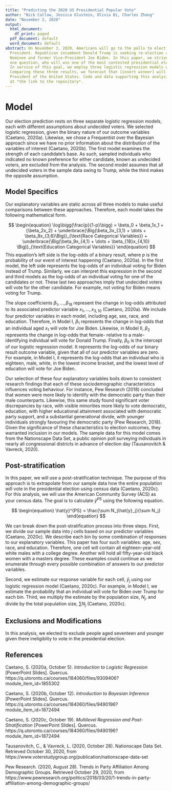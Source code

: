 ```yaml
---
title: "Predicting the 2020 US Presidential Popular Vote"
author: "Nick Callow, Jessica Glustein, Olivia Bi, Charles Zhang"
date: "November 2, 2020"
output:
  html_document:
    df_print: paged
  pdf_document: default
  word_document: default
abstract: On November 3, 2020, Americans will go to the polls to elect their next
  President. Republican incumbent Donald Trump is seeking re-election against Democratic
  Nominee and former Vice-President Joe Biden. In this paper, we strive to answer
  one question, who will win one of the most contested presidential elections in history?
  In service of this goal, we employ three logistic regression models with post-stratification.
  Comparing these three results, we forecast that [insert winner] will be the next
  President of the United States. Code and data supporting this analysis are available
  at *the link to the repository*.
---
```


# Model

Our election prediction rests on three separate logistic regression models, each with different assumptions about undecided voters. We selected logistic regression, given the binary nature of our outcome variables (Caetano, 2020a). Likewise, we chose a Frequentist over the Bayesian approach since we have no prior information about the distribution of the variables of interest (Caetano, 2020b). The first model examines the strength of each candidate's base. As such, sampled individuals who indicated no known preference for either candidate, known as undecided voters, are excluded from the analysis. The second model assumes that all undecided voters in the sample data swing to Trump, while the third makes the opposite assumption.

## Model Specifics

Our explanatory variables are static across all three models to make useful comparisons between these approaches. Therefore, each model takes the following mathematical form.

$$
\begin{equation}
\log\bigg(\frac{p}{1-p}\bigg) = \beta_0 + \beta_1x_1 + {\beta_2x_2} + \underbrace{\Big(\beta_3x_{3,1} + \dots + \beta_8x_{3,6}\Big)}_{\text{Race Categorical Variables}} + \underbrace{\Big(\beta_9x_{4,1} + \dots + \beta_{18}x_{4,10} \Big)}_{\text{Education Categorical Variables}}
\end{equation}
$$
This equation's left side is the log-odds of a binary result, where $p$ is the probability of our event of interest happening (Caetano, 2020a). In the first model, the left side represents the log-odds of an individual voting for Biden instead of Trump. Similarly, we can interpret this expression in the second and third models as the log-odds of an individual voting for one of the candidates or not. These last two approaches imply that undecided voters will vote for the other candidate.  For example, not voting for Biden means voting for Trump. 

The slope coefficients $\beta_1, \dots, \beta_{18}$ represent the change in log-odds attributed to its associated predictor variable $x_1, \dots, x_{3,10}$ (Caetano, 2020a). We include four predictor variables in each model, including age, sex, race, and education. Therefore, in Model I, $\beta_1$ represents the change in log-odds that an individual aged $x_1$ will vote for Joe Biden. Likewise, in Model II, $\beta_2$ represents the change in log-odds that female- relative to a male-identifying individual will vote for Donald Trump. Finally, $\beta_0$ is the intercept of our logistic regression model. It represents the log-odds of our binary result outcome variable, given that all of our predictor variables are zero. For example, in Model I, it represents the log-odds that an individual who is eighteen, male, white, in the lowest income bracket, and the lowest level of education will vote for Joe Biden.

Our selection of these four explanatory variables boils down to consistent research findings that each of these sociodemographic characteristics influences voting behaviour. For instance, Pew Research (2018) concluded that women were more likely to identify with the democratic party than their male counterparts. Likewise, this same study found significant voter discrepancies by race, with visible minorities more likely to vote democratic, education, with higher educational attainment associated with democratic party support, and a substantial generational divide, with younger individuals strongly favouring the democratic party (Pew Research, 2018). Given the significance of these characteristics to election outcomes, they warranted inclusion in our models. The sample data for this model comes from the Nationscape Data Set, a public opinion poll surveying individuals in nearly all congressional districts in advance of election day (Tausanovitch & Vavreck, 2020).

## Post-stratification

In this paper, we will use a post-stratification technique. The purpose of this approach is to extrapolate from our sample data how the entire population will vote in the presidential election using census data (Caetano, 2020c). For this analysis, we will use the American Community Survey (ACS) as your census data. The goal is to calculate $\hat{y}^{PS}$ using the following equation.

$$
\begin{equation}
\hat{y}^{PS} = \frac{\sum N_j\hat{y}_j}{\sum N_j}
\end{equation}
$$

We can break down the post-stratification process into three steps. First, we divide our sample data into $j$ cells based on our predictor variables (Caetano, 2020c). We describe each bin by some combination of responses to our explanatory variables. This paper has four such variables: age, sex, race, and education. Therefore, one cell will contain all eighteen-year-old white males with a college degree. Another will hold all fifty-year-old black women with a masters degree. These examples could continue as we enumerate through every possible combination of answers to our predictor variables. 

Second, we estimate our response variable for each cell, $\hat{y}_j$ using our logistic regression model (Caetano, 2020c). For example, in Model I, we estimate the probability that an individual will vote for Biden over Trump for each bin. Third, we multiply the estimate by the population size, $N_j$, and divide by the total population size, $\sum N_j$ (Caetano, 2020c). 

## Exclusions and Modifications

In this analysis, we elected to exclude people aged seventeen and younger given there ineligiblity to vote in the presidential election.

## References

Caetano, S. (2020a, October 5). *Introduction to Logistic Regression* [PowerPoint Slides]. Quercus. https://q.utoronto.ca/courses/184060/files/9309406?module_item_id=1855302

Caetano, S. (2020b, October 12). *Introduction to Bayesian Inference* [PowerPoint Slides]. Quercus. https://q.utoronto.ca/courses/184060/files/9490196?module_item_id=1872494

Caetano, S. (2020c, October 19). *Multilevel Regression and Post-Stratification* [PowerPoint Slides]. Quercus. https://q.utoronto.ca/courses/184060/files/9490196?module_item_id=1872494

Tausanovitch, C., & Vavreck, L. (2020, October 28). Nationscape Data Set. Retrieved October 30, 2020, from https://www.voterstudygroup.org/publication/nationscape-data-set

Pew Research. (2020, August 28). Trends in Party Affiliation Among Demographic Groups. Retrieved October 29, 2020, from https://www.pewresearch.org/politics/2018/03/20/1-trends-in-party-affiliation-among-demographic-groups/



